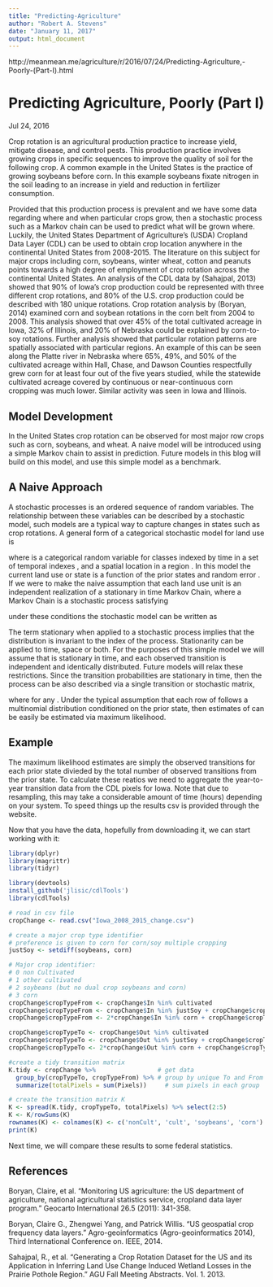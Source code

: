 ---
title: "Predicting-Agriculture"
author: "Robert A. Stevens"
date: "January 11, 2017"
output: html_document
---

http://meanmean.me/agriculture/r/2016/07/24/Predicting-Agriculture,-Poorly-(Part-I).html

# Predicting Agriculture, Poorly (Part I)

Jul 24, 2016

Crop rotation is an agricultural production practice to increase yield, mitigate disease, and control pests. This production practice involves growing crops in specific sequences to improve the quality of soil for the following crop. A common example in the United States is the practice of growing soybeans before corn. In this example soybeans fixate nitrogen in the soil leading to an increase in yield and reduction in fertilizer consumption.

Provided that this production process is prevalent and we have some data regarding where and when particular crops grow, then a stochastic process such as a Markov chain can be used to predict what will be grown where. Luckily, the United States Department of Agriculture's (USDA) Cropland Data Layer (CDL) can be used to obtain crop location anywhere in the continental United States from 2008-2015. The literature on this subject for major crops including corn, soybeans, winter wheat, cotton and peanuts points towards a high degree of employment of crop rotation across the continental United States. An analysis of the CDL data by (Sahajpal, 2013) showed that 90% of Iowa's crop production could be represented with three different crop rotations, and 80% of the U.S. crop production could be described with 180 unique rotations. Crop rotation analysis by (Boryan, 2014) examined corn and soybean rotations in the corn belt from 2004 to 2008. This analysis showed that over 45% of the total cultivated acreage in Iowa, 32% of Illinois, and 20% of Nebraska could be explained by corn-to-soy rotations. Further analysis showed that particular rotation patterns are spatially associated with particular regions. An example of this can be seen along the Platte river in Nebraska where 65%, 49%, and 50% of the cultivated acreage within Hall, Chase, and Dawson Counties respectfully grew corn for at least four out of the five years studied, while the statewide cultivated acreage covered by continuous or near-continuous corn cropping was much lower. Similar activity was seen in Iowa and Illinois.

## Model Development

In the United States crop rotation can be observed for most major row crops such as corn, soybeans, and wheat. A naive model will be introduced using a simple Markov chain to assist in prediction. Future models in this blog will build on this model, and use this simple model as a benchmark.

## A Naive Approach

A stochastic processes is an ordered sequence of random variables. The relationship between these variables can be described by a stochastic model, such models are a typical way to capture changes in states such as crop rotations. A general form of a categorical stochastic model for land use is

where  is a categorical random variable for classes  indexed by time  in a set of temporal indexes , and  a spatial location in a region . In this model the current land use or state is a function of the prior states and random error . If we were to make the naive assumption that each land use unit is an independent realization of a stationary in time Markov Chain, where a Markov Chain is a stochastic process satisfying

under these conditions the stochastic model can be written as

The term stationary when applied to a stochastic process implies that the distribution is invariant to the index of the process. Stationarity can be applied to time, space or both. For the purposes of this simple model we will assume that  is stationary in time, and each observed transition is independent and identically distributed. Future models will relax these restrictions. Since the transition probabilities are stationary in time, then the process can be also described via a single transition or stochastic matrix,

where  for any . Under the typical assumption that each row of  follows a multinomial distribution conditioned on the prior state, then estimates of  can be easily be estimated via maximum likelihood.

## Example

The maximum likelihood estimates are simply the observed transitions for each prior state divieded by the total number of observed transitions from the prior state. To calculate these reatios we need to aggregate the year-to-year transition data from the CDL pixels for Iowa. Note that due to resampling, this may take a considerable amount of time (hours) depending on your system. To speed things up the results csv is provided through the website.

Now that you have the data, hopefully from downloading it, we can start working with it:

```{r, comment=NA}
library(dplyr)
library(magrittr)
library(tidyr)

library(devtools)
install_github('jlisic/cdlTools')
library(cdlTools)

# read in csv file
cropChange <- read.csv("Iowa_2008_2015_change.csv")

# create a major crop type identifier
# preference is given to corn for corn/soy multiple cropping
justSoy <- setdiff(soybeans, corn)

# Major crop identifier: 
# 0 non Cultivated
# 1 other cultivated
# 2 soybeans (but no dual crop soybeans and corn)
# 3 corn
cropChange$cropTypeFrom <- cropChange$In %in% cultivated
cropChange$cropTypeFrom <- cropChange$In %in% justSoy + cropChange$cropTypeFrom
cropChange$cropTypeFrom <- 2*cropChange$In %in% corn + cropChange$cropTypeFrom

cropChange$cropTypeTo <- cropChange$Out %in% cultivated
cropChange$cropTypeTo <- cropChange$Out %in% justSoy + cropChange$cropTypeTo
cropChange$cropTypeTo <- 2*cropChange$Out %in% corn + cropChange$cropTypeTo

#create a tidy transition matrix
K.tidy <- cropChange %>%                 # get data
  group_by(cropTypeTo, cropTypeFrom) %>% # group by unique To and From
  summarize(totalPixels = sum(Pixels))     # sum pixels in each group

# create the transition matrix K
K <- spread(K.tidy, cropTypeTo, totalPixels) %>% select(2:5)
K <- K/rowSums(K)
rownames(K) <- colnames(K) <- c('nonCult', 'cult', 'soybeans', 'corn')
print(K)
```

Next time, we will compare these results to some federal statistics.

## References

Boryan, Claire, et al. "Monitoring US agriculture: the US department of agriculture, national agricultural statistics service, cropland data layer program." Geocarto International 26.5 (2011): 341-358.

Boryan, Claire G., Zhengwei Yang, and Patrick Willis. "US geospatial crop frequency data layers." Agro-geoinformatics (Agro-geoinformatics 2014), Third International Conference on. IEEE, 2014.

Sahajpal, R., et al. "Generating a Crop Rotation Dataset for the US and its Application in Inferring Land Use Change Induced Wetland Losses in the Prairie Pothole Region." AGU Fall Meeting Abstracts. Vol. 1. 2013.
